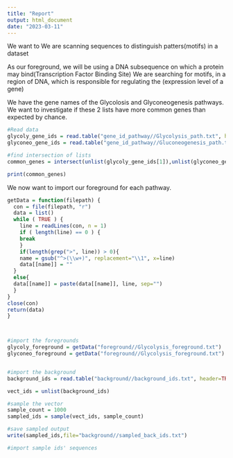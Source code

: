 ```yaml
---
title: "Report"
output: html_document
date: "2023-03-11"
---
```



We want to 
We are scanning sequences to distinguish patters(motifs) in a dataset


As our foreground, we will be using a DNA subsequence on which a protein may bind(Transcription Factor Binding Site)
We are searching for motifs, in a region of DNA, which is responsible for regulating the (expression level of a gene)








We have the gene names of the Glycolosis and Glyconeogenesis pathways.
We want to investigate if these 2 lists have more common genes than expected by chance.

```r

#Read data 
glycoly_gene_ids = read.table("gene_id_pathway//Glycolysis_path.txt", header=TRUE, sep ="\n")
glyconeo_gene_ids = read.table("gene_id_pathway//Gluconeogenesis_path.txt", header=TRUE, sep="\n")

#find intersection of lists
common_genes = intersect(unlist(glycoly_gene_ids[1]),unlist(glyconeo_gene_ids[1]))

print(common_genes)


```

We now want to import our foreground for each pathway.


```r

getData = function(filepath) {
  con = file(filepath, "r")
  data = list()
  while ( TRUE ) {
    line = readLines(con, n = 1)
    if ( length(line) == 0 ) {
    break
    }
    if(length(grep(">", line)) > 0){
    name = gsub("^>(\\w+)", replacement="\\1", x=line)
    data[[name]] = ""
  }
  else{
  data[[name]] = paste(data[[name]], line, sep="")
  }
}
close(con)
return(data)
}



#import the foregrounds
glycoly_foreground = getData("foreground//Glycolysis_foreground.txt")
glyconeo_foreground = getData("foreground//Glycolysis_foreground.txt")


#import the background
background_ids = read.table("background//background_ids.txt", header=TRUE, sep="\n")

vect_ids = unlist(background_ids)

#sample the vector
sample_count = 1000
sampled_ids = sample(vect_ids, sample_count)

#save sampled output
write(sampled_ids,file="background//sampled_back_ids.txt")

#import sample ids' sequences


```









